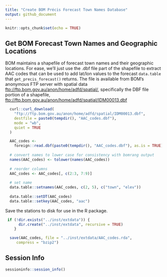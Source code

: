 ```yaml
---
title: "Create BOM Précis Forecast Town Names Database"
output: github_document
---
```


```r
knitr::opts_chunk$set(echo = TRUE)
```

## Get BOM Forecast Town Names and Geographic Locations

BOM maintains a shapefile of forecast town names and their geographic locations.
For ease, we'll just use the .dbf file part of the shapefile to extract AAC
codes that can be used to add lat/lon values to the forecast `data.table` that 
`get_precis_forecast()` returns. The file is available from BOM's anonymous
FTP server with spatial data <ftp://ftp.bom.gov.au/anon/home/adfd/spatial/>,
specifically the DBF file portion of a shapefile, 
<ftp://ftp.bom.gov.au/anon/home/adfd/spatial/IDM00013.dbf>

```r
  curl::curl_download(
    "ftp://ftp.bom.gov.au/anon/home/adfd/spatial/IDM00013.dbf",
    destfile = paste0(tempdir(), "AAC_codes.dbf"),
    mode = "wb",
    quiet = TRUE
  )

  AAC_codes <-
    foreign::read.dbf(paste0(tempdir(), "AAC_codes.dbf"), as.is = TRUE)
  
  # convert names to lower case for consistency with bomrang output
  names(AAC_codes) <- tolower(names(AAC_codes))
  
  # reorder columns
  AAC_codes <- AAC_codes[, c(2:3, 7:9)]
  
  # set name
  data.table::setnames(AAC_codes, c(2, 5), c("town", "elev"))
  
  data.table::setDT(AAC_codes)
  data.table::setkey(AAC_codes, "aac")
```

Save the stations to disk for use in the R package.

```r
 if (!dir.exists("../inst/extdata")) {
      dir.create("../inst/extdata", recursive = TRUE)
    }

  save(AAC_codes, file = "../inst/extdata/AAC_codes.rda",
     compress = "bzip2")
```

## Session Info
```r
sessioninfo::session_info()
```
